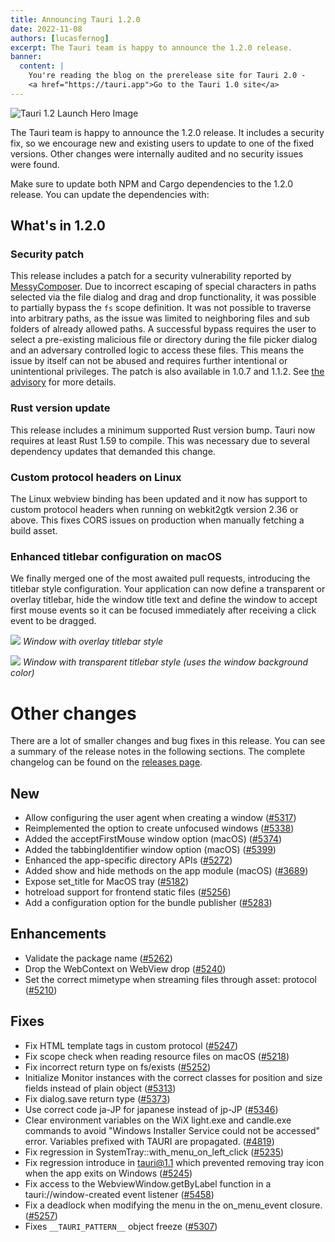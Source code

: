 ```yaml
---
title: Announcing Tauri 1.2.0
date: 2022-11-08
authors: [lucasfernog]
excerpt: The Tauri team is happy to announce the 1.2.0 release.
banner:
  content: |
    You're reading the blog on the prerelease site for Tauri 2.0 -
    <a href="https://tauri.app">Go to the Tauri 1.0 site</a>
---
```



![Tauri 1.2 Launch Hero Image](./tauri_1_2_images/header.png)

The Tauri team is happy to announce the 1.2.0 release. It includes a security fix, so we encourage new and existing users to update to one of the fixed versions. Other changes were internally audited and no security issues were found.

Make sure to update both NPM and Cargo dependencies to the 1.2.0 release. You can update the dependencies with:

<CommandTabs
	npm="npm install @tauri-apps/cli@latest @tauri-apps/api@latest"
	yarn="yarn upgrade @tauri-apps/cli @tauri-apps/api --latest"
	pnpm="pnpm update @tauri-apps/cli @tauri-apps/api --latest"
	cargo="cargo update"
/>

## What's in 1.2.0

### Security patch

This release includes a patch for a security vulnerability reported by [MessyComposer](https://github.com/MessyComposer).
Due to incorrect escaping of special characters in paths selected via the file dialog and drag and drop functionality, it was possible to partially bypass the `fs` scope definition.
It was not possible to traverse into arbitrary paths, as the issue was limited to neighboring files and sub folders of already allowed paths.
A successful bypass requires the user to select a pre-existing malicious file or directory during the file picker dialog and an adversary controlled logic to access these files. This means the issue by itself can not be abused and requires further intentional or unintentional privileges.
The patch is also available in 1.0.7 and 1.1.2. See [the advisory](https://github.com/tauri-apps/tauri/security/advisories/GHSA-q9wv-22m9-vhqh) for more details.

### Rust version update

This release includes a minimum supported Rust version bump. Tauri now requires at least Rust 1.59 to compile. This was necessary due to several dependency updates that demanded this change.

### Custom protocol headers on Linux

The Linux webview binding has been updated and it now has support to custom protocol headers when running on webkit2gtk version 2.36 or above. This fixes CORS issues on production when manually fetching a build asset.

### Enhanced titlebar configuration on macOS

We finally merged one of the most awaited pull requests, introducing the titlebar style configuration. Your application can now define a transparent or overlay titlebar, hide the window title text and define the window to accept first mouse events so it can be focused immediately after receiving a click event to be dragged.

![](https://i.imgur.com/si99QwD.png)
_Window with overlay titlebar style_

![](https://i.imgur.com/uFZzVaM.png)
_Window with transparent titlebar style (uses the window background color)_

# Other changes

There are a lot of smaller changes and bug fixes in this release. You can see a summary of the release notes in the following sections. The complete changelog can be found on the [releases page](https://tauri.app/releases).

## New

- Allow configuring the user agent when creating a window ([#5317](https://github.com/tauri-apps/tauri/pull/5317))
- Reimplemented the option to create unfocused windows ([#5338](https://github.com/tauri-apps/tauri/pull/5338))
- Added the acceptFirstMouse window option (macOS) ([#5374](https://github.com/tauri-apps/tauri/pull/5374))
- Added the tabbingIdentifier window option (macOS) ([#5399](https://github.com/tauri-apps/tauri/pull/5399))
- Enhanced the app-specific directory APIs ([#5272](https://www.github.com/tauri-apps/tauri/pull/5272))
- Added show and hide methods on the app module (macOS) ([#3689](https://www.github.com/tauri-apps/tauri/pull/3689))
- Expose set_title for MacOS tray ([#5182](https://github.com/tauri-apps/tauri/pull/5182))
- hotreload support for frontend static files ([#5256](https://github.com/tauri-apps/tauri/pull/5256))
- Add a configuration option for the bundle publisher ([#5283](https://github.com/tauri-apps/tauri/pull/5283))

## Enhancements

- Validate the package name ([#5262](https://github.com/tauri-apps/tauri/pull/5262))
- Drop the WebContext on WebView drop ([#5240](https://github.com/tauri-apps/tauri/pull/5240))
- Set the correct mimetype when streaming files through asset: protocol ([#5210](https://github.com/tauri-apps/tauri/pull/5210))

## Fixes

- Fix HTML template tags in custom protocol ([#5247](https://github.com/tauri-apps/tauri/pull/5247))
- Fix scope check when reading resource files on macOS ([#5218](https://github.com/tauri-apps/tauri/pull/5218))
- Fix incorrect return type on fs/exists ([#5252](https://github.com/tauri-apps/tauri/pull/5252))
- Initialize Monitor instances with the correct classes for position and size fields instead of plain object ([#5313](https://github.com/tauri-apps/tauri/pull/5314))
- Fix dialog.save return type ([#5373](https://www.github.com/tauri-apps/tauri/pull/5373))
- Use correct code ja-JP for japanese instead of jp-JP ([#5346](https://github.com/tauri-apps/tauri/pull/5346))
- Clear environment variables on the WiX light.exe and candle.exe commands to avoid "Windows Installer Service could not be accessed" error. Variables prefixed with TAURI are propagated. ([#4819](https://github.com/tauri-apps/tauri/pull/4819))
- Fix regression in SystemTray::with_menu_on_left_click ([#5235](https://github.com/tauri-apps/tauri/pull/5235))
- Fix regression introduce in tauri@1.1 which prevented removing tray icon when the app exits on Windows ([#5245](https://www.github.com/tauri-apps/tauri/pull/5245))
- Fix access to the WebviewWindow.getByLabel function in a tauri://window-created event listener ([#5458](https://github.com/tauri-apps/tauri/pull/5458))
- Fix a deadlock when modifying the menu in the on_menu_event closure. ([#5257](https://www.github.com/tauri-apps/tauri/pull/5257))
- Fixes `__TAURI_PATTERN__` object freeze ([#5307](https://github.com/tauri-apps/tauri/pull/5407))
